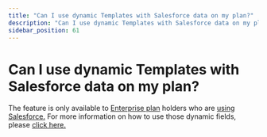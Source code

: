 ```yaml
---
title: "Can I use dynamic Templates with Salesforce data on my plan?"
description: "Can I use dynamic Templates with Salesforce data on my plan?"
sidebar_position: 61
---
```


# Can I use dynamic Templates with Salesforce data on my plan?

The feature is only available to [Enterprise plan](http://www.yesware.com/plans-and-pricing) holders who are [using Salesforce.](https://support.yesware.com/entries/24805668-How-do-I-enable-my-emails-replies-and-tracking-events-to-automatically-get-sent-to-Salesforce-)
For more information on how to use those dynamic fields, please [click here.](/docs/templates/using-templates/how-do-dynamic-templates-work-with-salesforce)